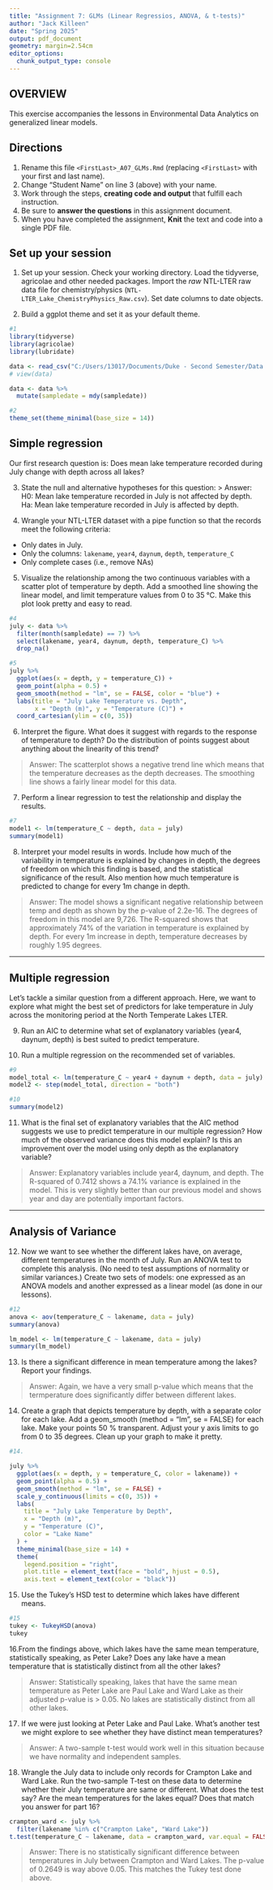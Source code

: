 ---
title: "Assignment 7: GLMs (Linear Regressios, ANOVA, & t-tests)"
author: "Jack Killeen"
date: "Spring 2025"
output: pdf_document
geometry: margin=2.54cm
editor_options: 
  chunk_output_type: console
---

## OVERVIEW

This exercise accompanies the lessons in Environmental Data Analytics on generalized linear models. 

## Directions
1. Rename this file `<FirstLast>_A07_GLMs.Rmd` (replacing `<FirstLast>` with your first and last name).
2. Change "Student Name" on line 3 (above) with your name.
3. Work through the steps, **creating code and output** that fulfill each instruction.
4. Be sure to **answer the questions** in this assignment document.
5. When you have completed the assignment, **Knit** the text and code into a single PDF file.


## Set up your session 
1. Set up your session. Check your working directory. Load the tidyverse, agricolae and other needed packages. Import the *raw* NTL-LTER raw data file for chemistry/physics (`NTL-LTER_Lake_ChemistryPhysics_Raw.csv`). Set date columns to date objects.

2. Build a ggplot theme and set it as your default theme.

```{r setup2, message=FALSE, warning=FALSE}
#1
library(tidyverse)
library(agricolae)
library(lubridate)

data <- read_csv("C:/Users/13017/Documents/Duke - Second Semester/Data Analysis/assignment7/NTL-LTER_Lake_ChemistryPhysics_Raw.csv")
# view(data)

data <- data %>%
  mutate(sampledate = mdy(sampledate))

#2
theme_set(theme_minimal(base_size = 14))
```

## Simple regression
Our first research question is: Does mean lake temperature recorded during July change with depth across all lakes?

3. State the null and alternative hypotheses for this question:
> Answer:
H0: Mean lake temperature recorded in July is not affected by depth. 
Ha: Mean lake temperature recorded in July is affected by depth.


4.  Wrangle your NTL-LTER dataset with a pipe function so that the records meet the following criteria: 
 * Only dates in July. 
 * Only the columns: `lakename`, `year4`, `daynum`, `depth`, `temperature_C`
 * Only complete cases (i.e., remove NAs)

5. Visualize the relationship among the two continuous variables with a scatter plot of temperature by depth. Add a smoothed line showing the linear model, and limit temperature values from 0 to 35 °C. Make this plot look pretty and easy to read.

```{r scatterplot}
#4
july <- data %>%
  filter(month(sampledate) == 7) %>%
  select(lakename, year4, daynum, depth, temperature_C) %>%
  drop_na()

#5
july %>%
  ggplot(aes(x = depth, y = temperature_C)) +
  geom_point(alpha = 0.5) +
  geom_smooth(method = "lm", se = FALSE, color = "blue") +
  labs(title = "July Lake Temperature vs. Depth",
       x = "Depth (m)", y = "Temperature (C)") +
  coord_cartesian(ylim = c(0, 35))

```


6. Interpret the figure. What does it suggest with regards to the response of temperature to depth? Do the distribution of points suggest about anything about the linearity of this trend?

> Answer: 
The scatterplot shows a negative trend line which means that the temperature decreases as the depth decreases. The smoothing line shows a fairly linear model for this data.

7. Perform a linear regression to test the relationship and display the results.

```{r linear.regression}
#7
model1 <- lm(temperature_C ~ depth, data = july)
summary(model1)

```


8. Interpret your model results in words. Include how much of the variability in temperature is explained by changes in depth, the degrees of freedom on which this finding is based, and the statistical significance of the result. Also mention how much temperature is predicted to change for every 1m change in depth. 

> Answer: The model shows a significant negative relationship between temp and depth as shown by the
p-value of 2.2e-16. The degrees of freedom in this model are 9,726. The R-squared shows that approximately 74% of the variation in temperature is explained by depth. For every 1m increase in depth, temperature decreases by roughly 1.95 degrees.

---

## Multiple regression
Let's tackle a similar question from a different approach. Here, we want to explore what might the best set of predictors for lake temperature in July across the monitoring period at the North Temperate Lakes LTER. 


9. Run an AIC to determine what set of explanatory variables (year4, daynum, depth) is best suited to predict temperature.

10. Run a multiple regression on the recommended set of variables. 

```{r temperature.model}
#9
model_total <- lm(temperature_C ~ year4 + daynum + depth, data = july)
model2 <- step(model_total, direction = "both")

#10
summary(model2)

```

11. What is the final set of explanatory variables that the AIC method suggests we use to predict temperature in our multiple regression? How much of the observed variance does this model explain? Is this an improvement over the model using only depth as the explanatory variable?

> Answer: 
Explanatory variables include year4, daynum, and depth.  The R-squared of 0.7412 shows a 74.1% variance is explained in the model. This is very slightly better than our previous model and shows year and day are potentially important factors. 


---
## Analysis of Variance

12. Now we want to see whether the different lakes have, on average, different temperatures in the month of July. Run an ANOVA test to complete this analysis. (No need to test assumptions of normality or similar variances.) Create two sets of models: one expressed as an ANOVA models and another expressed as a linear model (as done in our lessons).

```{r anova.model}
#12
anova <- aov(temperature_C ~ lakename, data = july)
summary(anova)

lm_model <- lm(temperature_C ~ lakename, data = july)
summary(lm_model)

```

13. Is there a significant difference in mean temperature among the lakes? Report your findings. 

> Answer: Again, we have a very small p-value which means that the termperature does significantly differ between different lakes. 

14. Create a graph that depicts temperature by depth, with a separate color for each lake. Add a geom_smooth (method = "lm", se = FALSE) for each lake. Make your points 50 % transparent. Adjust your y axis limits to go from 0 to 35 degrees. Clean up your graph to make it pretty. 

```{r scatterplot.2}
#14.

july %>%
  ggplot(aes(x = depth, y = temperature_C, color = lakename)) +
  geom_point(alpha = 0.5) +
  geom_smooth(method = "lm", se = FALSE) +
  scale_y_continuous(limits = c(0, 35)) +
  labs(
    title = "July Lake Temperature by Depth",
    x = "Depth (m)",
    y = "Temperature (C)",
    color = "Lake Name"
  ) +
  theme_minimal(base_size = 14) +
  theme(
    legend.position = "right",
    plot.title = element_text(face = "bold", hjust = 0.5),
    axis.text = element_text(color = "black"))
```

15. Use the Tukey's HSD test to determine which lakes have different means.

```{r tukey.test}
#15
tukey <- TukeyHSD(anova)
tukey

```

16.From the findings above, which lakes have the same mean temperature, statistically speaking, as Peter Lake? Does any lake have a mean temperature that is statistically distinct from all the other lakes?

>Answer: Statistically speaking, lakes that have the same mean temperature as Peter Lake are 
Paul Lake and Ward Lake as their adjusted p-value is > 0.05. No lakes are statistically distinct from all other lakes. 
 

17. If we were just looking at Peter Lake and Paul Lake. What's another test we might explore to see whether they have distinct mean temperatures? 

>Answer: A two-sample t-test would work well in this situation because we have normality and independent samples. 



18. Wrangle the July data to include only records for Crampton Lake and Ward Lake. Run the two-sample T-test on these data to determine whether their July temperature are same or different. What does the test say? Are the mean temperatures for the lakes equal? Does that match you answer for part 16?

```{r t.test}
crampton_ward <- july %>%
  filter(lakename %in% c("Crampton Lake", "Ward Lake"))
t.test(temperature_C ~ lakename, data = crampton_ward, var.equal = FALSE)
```

>Answer: There is no statistically significant difference between temperatures in July between Crampton and Ward Lakes. The p-value of 0.2649 is way above 0.05. This matches the Tukey test done above. 
